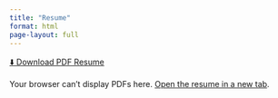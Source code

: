 ```yaml
---
title: "Resume"
format: html
page-layout: full
---
```


<div style="margin:1rem 0;">
  <a class="btn btn-primary" href="resume/Resume_HienBui.pdf" target="_blank" rel="noopener">
    ⬇️ Download PDF Resume
  </a>
</div>

<!-- Inline PDF viewer -->
<object data="resume/Resume_HienBui.pdf" type="application/pdf" width="100%" height="1000px">
  <p>Your browser can’t display PDFs here.
     <a href="resume/Resume_HienBui.pdf" target="_blank" rel="noopener">Open the resume in a new tab</a>.
  </p>
</object>
